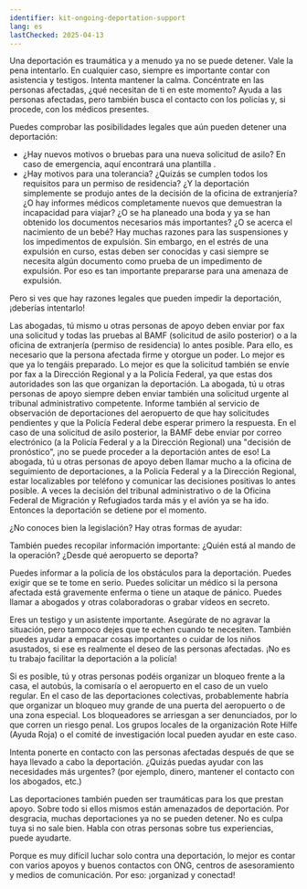 ```yaml
---
identifier: kit-ongoing-deportation-support
lang: es
lastChecked: 2025-04-13
---
```


Una deportación es traumática y a menudo ya no se puede detener. Vale la pena intentarlo.
En cualquier caso, siempre es importante contar con asistencia y testigos.
Intenta mantener la calma.
Concéntrate en las personas afectadas, ¿qué necesitan de ti en este momento? Ayuda a las personas afectadas, pero también busca el contacto con los policías y, si procede, con los médicos presentes.

Puedes comprobar las posibilidades legales que aún pueden detener una deportación:
- ¿Hay nuevos motivos o bruebas para una nueva solicitud de asilo? En caso de emergencia, aquí encontrará una <InternalShortLink identifier="forms">plantilla</InternalShortLink> .
- ¿Hay motivos para una tolerancia? 
¿Quizás se cumplen todos los requisitos para un permiso de residencia? ¿Y la deportación simplemente se produjo antes de la decisión de la oficina de extranjería?
¿O hay informes médicos completamente nuevos que demuestran la incapacidad para viajar? 
¿O se ha planeado una boda y ya se han obtenido los documentos necesarios más importantes? 
¿O se acerca el nacimiento de un bebé? 
Hay muchas razones para las suspensiones y los impedimentos de expulsión. Sin embargo, en el estrés de una expulsión en curso, estas deben ser conocidas y casi siempre se necesita algún documento como prueba de un impedimento de expulsión. Por eso es tan importante prepararse para una amenaza de expulsión.

Pero si ves que hay razones legales que pueden impedir la deportación, ¡deberías intentarlo!

Las abogadas, tú mismo u otras personas de apoyo deben enviar por fax una solicitud y todas las pruebas al BAMF (solicitud de asilo posterior) o a la oficina de extranjería (permiso de residencia) lo antes posible. Para ello, es necesario que la persona afectada firme y otorgue un poder. Lo mejor es que ya lo tengáis preparado.
Lo mejor es que la solicitud también se envíe por fax a la Dirección Regional y a la Policía Federal, ya que estas dos autoridades son las que organizan la deportación.
La abogada, tú u otras personas de apoyo siempre deben enviar también una solicitud urgente al tribunal administrativo competente.
Informe también al servicio de observación de deportaciones del aeropuerto de que hay solicitudes pendientes y que la Policía Federal debe esperar primero la respuesta.
En el caso de una solicitud de asilo posterior, la BAMF debe enviar por correo electrónico (a la Policía Federal y a la Dirección Regional) una "decisión de pronóstico", ¡no se puede proceder a la deportación antes de eso!
La abogada, tú u otras personas de apoyo deben llamar mucho a la oficina de seguimiento de deportaciones, a la Policía Federal y a la Dirección Regional, estar localizables por teléfono y comunicar las decisiones positivas lo antes posible.
A veces la decisión del tribunal administrativo o de la Oficina Federal de Migración y Refugiados tarda más y el avión ya se ha ido. Entonces la deportación se detiene por el momento.

¿No conoces bien la legislación? Hay otras formas de ayudar:

También puedes recopilar información importante: ¿Quién está al mando de la operación? ¿Desde qué aeropuerto se deporta? 

Puedes informar a la policía de los obstáculos para la deportación. Puedes exigir que se te tome en serio. Puedes solicitar un médico si la persona afectada está gravemente enferma o tiene un ataque de pánico. Puedes llamar a abogados y otras colaboradoras o grabar vídeos en secreto. 

Eres un testigo y un asistente importante. Asegúrate de no agravar la situación, pero tampoco dejes que te echen cuando te necesiten.
También puedes ayudar a empacar cosas importantes o cuidar de los niños asustados, si ese es realmente el deseo de las personas afectadas. ¡No es tu trabajo facilitar la deportación a la policía!

Si es posible, tú y otras personas podéis organizar un bloqueo frente a la casa, el autobús, la comisaría o el aeropuerto en el caso de un vuelo regular. En el caso de las deportaciones colectivas, probablemente habría que organizar un bloqueo muy grande de una puerta del aeropuerto o de una zona especial. Los bloqueadores se arriesgan a ser denunciados, por lo que corren un riesgo penal. 
Los grupos locales de la organización Rote Hilfe (Ayuda Roja) o el comité de investigación local pueden ayudar en este caso. 

Intenta ponerte en contacto con las personas afectadas después de que se haya llevado a cabo la deportación. ¿Quizás puedas ayudar con las necesidades más urgentes? (por ejemplo, dinero, mantener el contacto con los abogados, etc.)

Las deportaciones también pueden ser traumáticas para los que prestan apoyo. Sobre todo si ellos mismos están amenazados de deportación. Por desgracia, muchas deportaciones ya no se pueden detener. No es culpa tuya si no sale bien. Habla con otras personas sobre tus experiencias, puede ayudarte.

Porque es muy difícil luchar solo contra una deportación, lo mejor es contar con varios apoyos y buenos contactos con ONG, centros de asesoramiento y medios de comunicación. Por eso: ¡organizad y conectad!
